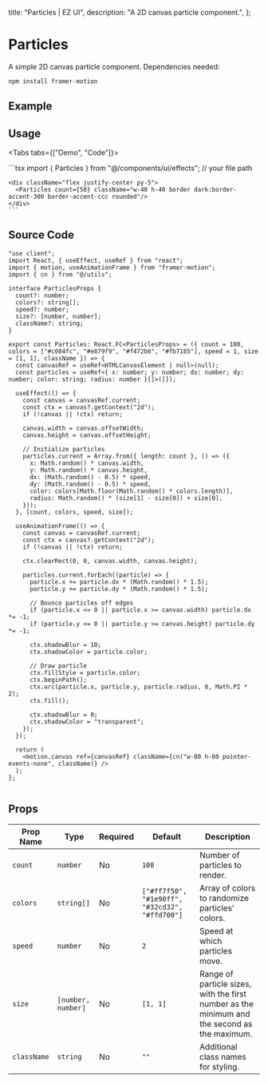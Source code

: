 
  title: "Particles | EZ UI",
  description: "A 2D canvas particle component.",
};

# Particles
A simple 2D canvas particle component. Dependencies needed:

```bash
npm install framer-motion
```


## Example

<ExampleBox>
  <Particles count={100} colors={["#c084fc", "#e879f9", "#f472b6", "#fb7185", "#818cf8", "#60a5fa", "#fb923c"]} speed={1} size={[1, 2.5]} className="h-[300px] w-[300px] rounded border dark:border-accent-300 border-accent-ccc"/>
</ExampleBox>

## Usage

<Tabs tabs={["Demo", "Code"]}>
  <Tab title="Demo">
    <div className="flex justify-center py-5">
      <Particles count={50} className="w-40 h-40 border dark:border-accent-300 border-accent-ccc rounded"/>
    </div>
  </Tab>
  <Tab title="Code">
    ```tsx
    import { Particles } from "@/components/ui/effects";  // your file path

    <div className="flex justify-center py-5">
      <Particles count={50} className="w-40 h-40 border dark:border-accent-300 border-accent-ccc rounded"/>
    </div>
    ```
  </Tab>
</Tabs>


## Source Code
```tsx
"use client";
import React, { useEffect, useRef } from "react";
import { motion, useAnimationFrame } from "framer-motion";
import { cn } from "@/utils";

interface ParticlesProps {
  count?: number;
  colors?: string[];
  speed?: number;
  size?: [number, number];
  className?: string;
}

export const Particles: React.FC<ParticlesProps> = ({ count = 100, colors = ["#c084fc", "#e879f9", "#f472b6", "#fb7185"], speed = 1, size = [1, 1], className }) => {
  const canvasRef = useRef<HTMLCanvasElement | null>(null);
  const particles = useRef<{ x: number; y: number; dx: number; dy: number; color: string; radius: number }[]>([]);

  useEffect(() => {
    const canvas = canvasRef.current;
    const ctx = canvas?.getContext("2d");
    if (!canvas || !ctx) return;

    canvas.width = canvas.offsetWidth;
    canvas.height = canvas.offsetHeight;

    // Initialize particles
    particles.current = Array.from({ length: count }, () => ({
      x: Math.random() * canvas.width,
      y: Math.random() * canvas.height,
      dx: (Math.random() - 0.5) * speed,
      dy: (Math.random() - 0.5) * speed,
      color: colors[Math.floor(Math.random() * colors.length)],
      radius: Math.random() * (size[1] - size[0]) + size[0],
    }));
  }, [count, colors, speed, size]);

  useAnimationFrame(() => {
    const canvas = canvasRef.current;
    const ctx = canvas?.getContext("2d");
    if (!canvas || !ctx) return;

    ctx.clearRect(0, 0, canvas.width, canvas.height);

    particles.current.forEach((particle) => {
      particle.x += particle.dx * (Math.random() * 1.5);
      particle.y += particle.dy * (Math.random() * 1.5);

      // Bounce particles off edges
      if (particle.x <= 0 || particle.x >= canvas.width) particle.dx *= -1;
      if (particle.y <= 0 || particle.y >= canvas.height) particle.dy *= -1;

      ctx.shadowBlur = 10;
      ctx.shadowColor = particle.color;

      // Draw particle
      ctx.fillStyle = particle.color;
      ctx.beginPath();
      ctx.arc(particle.x, particle.y, particle.radius, 0, Math.PI * 2);
      ctx.fill();

      ctx.shadowBlur = 0;
      ctx.shadowColor = "transparent";
    });
  });

  return (
    <motion.canvas ref={canvasRef} className={cn("w-80 h-80 pointer-events-none", className)} />
  );
};


```

## Props

| **Prop Name** | **Type**                 | **Required** | **Default** | **Description**                                                                 |
|---------------|--------------------------|--------------|-------------|---------------------------------------------------------------------------------|
| `count`       | `number`                 | No           | `100`       | Number of particles to render.                                                   |
| `colors`      | `string[]`               | No           | `["#ff7f50", "#1e90ff", "#32cd32", "#ffd700"]` | Array of colors to randomize particles' colors.                                  |
| `speed`       | `number`                 | No           | `2`         | Speed at which particles move.                                                   |
| `size`        | `[number, number]`       | No           | `[1, 1]`    | Range of particle sizes, with the first number as the minimum and the second as the maximum. |
| `className`   | `string`                 | No           | `""`        | Additional class names for styling.                                              |
